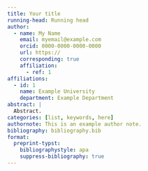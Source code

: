 ```yaml
---
title: Your title
running-head: Running head
author:
  - name: My Name
    email: myemail@example.com
    orcid: 0000-0000-0000-0000
    url: https://
    corresponding: true
    affiliation:
      - ref: 1
affiliations:
  - id: 1
    name: Example University
    department: Example Department
abstract: |
  Abstract.
categories: [list, keywords, here]
authornote: This is an example author note.
bibliography: bibliography.bib
format:
  preprint-typst:
    bibliographystyle: apa
    suppress-bibliography: true
---
```

